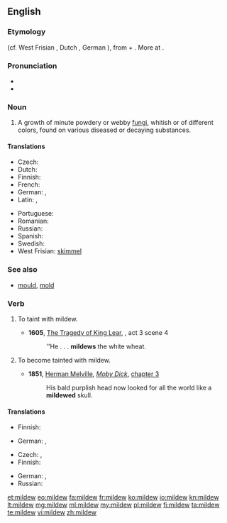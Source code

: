 ==English==

===Etymology===
{{etyl|ang}} {{term|meledeaw|meledēaw|lang=ang|honeydew}} (cf. West Frisian {{term|moaldau|lang=fy}}, Dutch {{term|meeldauw|lang=nl}}, German {{term|Mehltau|lang=de}}), from {{etyl|gem-pro|en}} {{recons|mili||honey|lang=gem-pro}} + {{recons|dawwō||dew|lang=gem-pro}}. More at {{l|en|dew}}.

===Pronunciation===
* {{rhymes|uː}}{{rfp|actually stress on -ɪl isn't it?|lang=en}}
* {{IPA|/mɪl.djuː/}}

===Noun===
{{en-noun|-}}

# A growth of minute powdery or webby [[Fungi|fungi]], whitish or of different colors, found on various diseased or decaying substances.

====Translations====
{{trans-top|growth of minute fungi}}
* Czech: {{t+|cs|plíseň|f}}
* Dutch: {{t+|nl|schimmel|m}}
* Finnish: {{t+|fi|home}}
* French: {{t+|fr|mildiou|m}}
* German: {{t+|de|Mehltau|m}}, {{t+|de|Schimmel|m}}
* Latin: {{t-|la|aurugo|f|alt=aurūgō}},  {{t-|la|robigo|f|alt=rōbīgō}}
{{trans-mid}}
* Portuguese: {{t-|pt|míldio|m}}
* Romanian: {{t+|ro|mucegai}}
* Russian: {{t+|ru|плесень|f|tr=plésen'}}
* Spanish: {{t+|es|moho|m}}
* Swedish: {{t-|sv|mjöldagg}}
* West Frisian: [[skimmel]]
{{trans-bottom}}

===See also===
* [[mould]], [[mold]]

===Verb===
{{en-verb}}

# {{transitive}} To taint with mildew.
#* '''1605''', [[s:The Tragedy of King Lear|The Tragedy of King Lear]], {{w|William Shakespeare}}, act 3 scene 4
#*: ''He . . . '''mildews''' the white wheat.
# {{intransitive}} To become tainted with mildew.
#*'''1851''', [[w:Herman Melville|Herman Melville]], ''[[w:Moby Dick|Moby Dick]]'', [[s:Moby-Dick/Chapter 3|chapter 3]]
#*:His bald purplish head now looked for all the world like a '''mildewed''' skull.
 
====Translations====
{{trans-top|to taint with mildew}}
* Finnish: {{t-|fi|homehduttaa}}
{{trans-mid}}
* German: {{t+|de|schimmeln}}, {{t+|de|verschimmeln}}
{{trans-bottom}}

{{trans-top|to become tainted with mildew}}
* Czech: {{t-|cs|zplesnivět}},  {{t-|cs|plesnivět}}
* Finnish: {{t-|fi|homehtua}}
{{trans-mid}}
* German: {{t+|de|verschimmeln}}, {{t+|de|schimmeln}}
* Russian: {{t+|ru|плесневеть|tr=plesnevétʼ}} {{impf}}
{{trans-bottom}}

[[et:mildew]]
[[eo:mildew]]
[[fa:mildew]]
[[fr:mildew]]
[[ko:mildew]]
[[io:mildew]]
[[kn:mildew]]
[[lt:mildew]]
[[mg:mildew]]
[[ml:mildew]]
[[my:mildew]]
[[pl:mildew]]
[[fi:mildew]]
[[ta:mildew]]
[[te:mildew]]
[[vi:mildew]]
[[zh:mildew]]